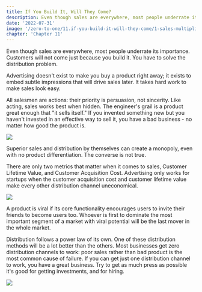 ```yaml
---
title: If You Build It, Will They Come? 
description: Even though sales are everywhere, most people underrate its importance. Customers will not come just because you build it. You have to solve the distribution problem. 
date: '2022-07-31'
image: '/zero-to-one/11.if-you-build-it-will-they-come/1-sales-multiplier.png'
chapter: 'Chapter 11'
---
```


Even though sales are everywhere, most people underrate its importance. Customers will not come just because you build it. You have to solve the distribution problem.

Advertising doesn't exist to make you buy a product right away; it exists to embed subtle impressions that will drive sales later. It takes hard work to make sales look easy. 

All salesmen are actions: their priority is persuasion, not sincerity. Like acting, sales works best when hidden. The engineer's grail is a product great enough that "it sells itself." If you invented something new but you haven't invested in an effective way to sell it, you have a bad business - no matter how good the product is. 

<div className="flex flex-col items-center mt-8 mb-8 md:mt-12 md:mb-12">
  <Image src="/zero-to-one/11.if-you-build-it-will-they-come/1-sales-multiplier.png" width={600} height={337.5}/>
</div>

Superior sales and distribution by themselves can create a monopoly, even with no product differentiation. The converse is not true. 

There are only two metrics that matter when it comes to sales, Customer Lifetime Value, and Customer Acquisition Cost. Advertising only works for startups when the customer acquisition cost and customer lifetime value make every other distribution channel uneconomical. 

<div className="flex flex-col items-center mt-12 mb-12">
  <Image src="/zero-to-one/11.if-you-build-it-will-they-come/2-cac.png" width={600} height={337.5}/>
</div>

A product is viral if its core functionality encourages users to invite their friends to become users too. Whoever is first to dominate the most important segment of a market with viral potential will be the last mover in the whole market. 

Distribution follows a power law of its own. One of these distribution methods will be a lot better than the others. Most businesses get zero distribution channels to work: poor sales rather than bad product is the most common cause of failure. If you can get just one distribution channel to work, you have a great business. Try to get as much press as possible it's good for getting investments, and for hiring. 

<div className="flex flex-col items-center mt-12 mb-12">
  <Image src="/zero-to-one/11.if-you-build-it-will-they-come/3-sales.png" width={600} height={337.5}/> 
</div>